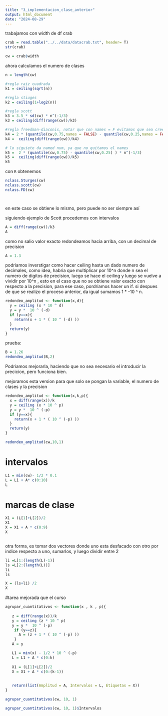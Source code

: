 ```yaml
---
title: "3_implementacion_clase_anterior"
output: html_document
date: "2024-08-29"
---
```


trabajamos con width de df crab

```r
crab = read.table("../../data/datacrab.txt", header= T)
str(crab)
```


```r
cw = crab$width
```


ahora calculamos el numero de clases

```r
n = length(cw)

#regla raiz cuadrada
k1 = ceiling(sqrt(n))

#regla stiuges
k2 = ceiling(1+log2(n))

#regla scott
k3 = 3.5 * sd(cw) * n^(-1/3)
k3 = ceiling(diff(range(cw))/k3)

#regla freedman-diaconis, notar que con names = F evitamos que sea cree una especie de tabala
k4 = 2 * (quantile(cw,0.75,names = FALSE) - quantile(cw,0.25,names = FALSE) ) * n^(-1/3)
k4 =  ceiling(diff(range(cw))/k4)

# lo siguiete da named num, ya que no quitamos el names
k5 =  2 * (quantile(cw,0.75) - quantile(cw,0.25) ) * n^(-1/3)
k5 =  ceiling(diff(range(cw))/k5)
k5

```


con `R` obtenemos

```r
nclass.Sturges(cw)
nclass.scott(cw)
nclass.FD(cw)




```

en este caso se obtiene lo mismo, pero puede no ser siempre así

siguiendo ejemplo de Scott procedemos con intervalos

```r
A = diff(range(cw))/k3
A


```

como no salio valor exacto redondeamos hacia arriba, con un decimal de precision

```r
A = 1.3

```






podriamos inverstigar como hacer ceiling hasta un dado numero de decimales, como idea, habria que multiplicar por 10^n donde n sea el numero de digitos de precision, luego se hace el ceiling y luego se vuelve a vividir por 10^n , esto en el caso que no se obtiene valor exacto con respecto a la precision, para ese caso, pordriamos hacer un if. si despues de que se realizo el proceso anterior, da igual sumamos 1 * -10 ^ n. 

```r
redondeo_amplitud <- function(x,d){
  y = ceiling (x * 10 ^ d)
  y = y *  10 ^ (-d) 
  if (y==x){
    return(x + 1 * ( 10 ^ (-d) ))
  }
  return(y)
}
```

prueba:

```r
B = 1.26
redondeo_amplitud(B,2)
```
Podriamos mejorarla, haciendo que no sea necesario el introducir la precicion, pero funciona bien.


mejoramos esta version para que solo se pongan la variable, el numero de clases y la precision
```r
redondeo_amplitud <- function(x,k,p){
  x = diff(range(x))/k
  y = ceiling (x * 10 ^ p)
  y = y *  10 ^ (-p) 
  if (y==x){
    return(x + 1 * ( 10 ^ (-p) ))
  }
  return(y)
}

redondeo_amplitud(cw,10,1)

```




# intervalos

```r
L1 = min(cw)- 1/2 * 0.1
L = L1 + A* c(0:10)
L


```

# marcas de clase

```r
X1 = (L[1]+L[2])/2
X1
X = X1 + A * c(0:9)
X



```

otra forma, es tomar dos vectores donde uno esta desfacado con otro por indice respecto a uno, sumarlos, y luego dividir entre 2

```r
li =L[1:(length(L)-1)]
ls =L[2:(length(L))]
li 
ls

X = (ls+li) /2
X

```

#tarea mejorada que el curso

```r

agrupar_cuantitativos <- function(x , k , p){
  
   z = diff(range(x))/k
   y = ceiling (z * 10 ^ p)
   y = y *  10 ^ (-p) 
    if (y==z){
      A = (z + 1 * ( 10 ^ (-p) ))
    }
   A = y

   L1 = min(x) - 1/2 * 10 ^ (-p)
   L = L1 + A * c(0:k)
   
   X1 = (L[1]+L[2])/2
   X = X1 + A * c(0:(k-1))
   
   
   return(list(Amplitud = A, Intervalos = L, Etiquetas = X))
}
```


```r
agrupar_cuantitativos(cw, 10, 1)

```

```r
agrupar_cuantitativos(cw, 10, 1)$Intervalos
```






